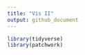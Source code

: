 ```yaml
---
title: "Vis II"
output: github_document
---
```


```r
library(tidyverse)
library(patchwork)
```




